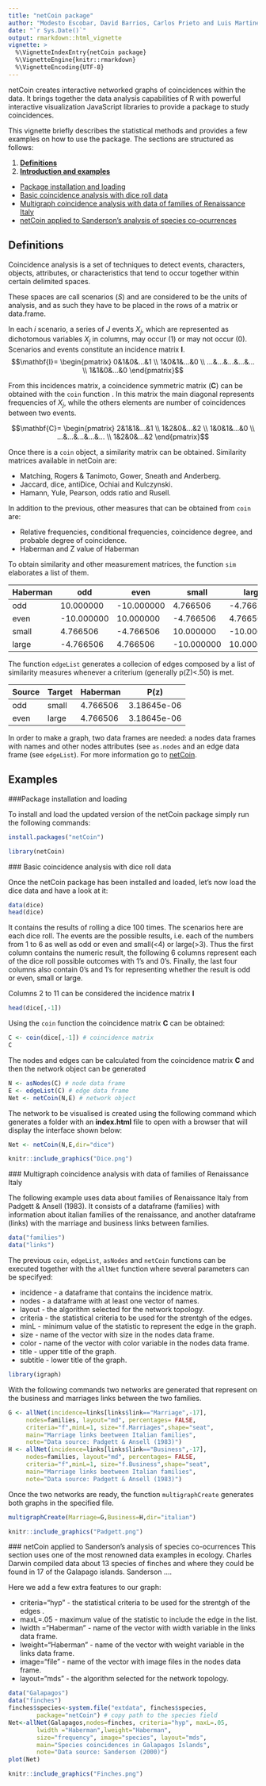 ---
title: "netCoin package"
author: "Modesto Escobar, David Barrios, Carlos Prieto and Luis Martinez-Uribe(University of Salamanca)"
date: "`r Sys.Date()`"
output: rmarkdown::html_vignette
vignette: >
  %\VignetteIndexEntry{netCoin package}
  %\VignetteEngine{knitr::rmarkdown}
  %\VignetteEncoding{UTF-8}
---

netCoin creates interactive networked graphs of coincidences within the data. It brings together the data analysis capabilities of R with powerful interactive visualization JavaScript libraries to provide a package to study coincidences.

This vignette briefly describes the statistical methods and provides a few examples on how to use the package. The sections are structured as follows:

1. **[Definitions](#def) **
2. **[Introduction and examples](#examples)**
  + [Package installation and loading](#inst) 
  + [Basic coincidence analysis with dice roll data](#basic) 
  + [Multigraph coincidence analysis with data of families of Renaissance Italy](#multi) 
  + [netCoin applied to Sanderson's analysis of species co-ocurrences](#sanderson) 


## <a id="def">Definitions</a>
Coincidence analysis is a set of techniques to detect events, characters, objects, attributes, or characteristics that tend to occur together within certain delimited spaces.

These spaces are call scenarios ($S$) and are considered to be the units of analysis, and as such they have to be placed in the rows of a matrix or data.frame.

In each $i$ scenario, a series of $J$ events $X_j$, which are represented as dichotomous variables $X_{j}$ in columns, may occur (1) or may not occur (0). Scenarios and events constitute an incidence matrix $\mathbf{I}$.
$$\mathbf{I}=
\begin{pmatrix}
0&1&0&...&1 \\
1&0&1&...&0 \\
...&...&...&...&... \\
1&1&0&...&0
\end{pmatrix}$$

From this incidences matrix, a coincidence symmetric matrix ($\mathbf{C}$) can be obtained with the `coin` function \code{\link{coin}}. In this matrix the main diagonal represents frequencies of $X_j$, while the others elements are number of coincidences between two events.

$$\mathbf{C}=
\begin{pmatrix}
2&1&1&...&1 \\
1&2&0&...&2 \\
1&0&1&...&0 \\
...&...&...&...&... \\
1&2&0&...&2
\end{pmatrix}$$


Once there is a `coin` object, a similarity matrix can be obtained. Similarity matrices available in netCoin are:

* Matching, Rogers \& Tanimoto, Gower, Sneath and Anderberg.
* Jaccard, dice, antiDice, Ochiai and Kulczynski.
* Hamann, Yule, Pearson, odds ratio and Rusell.

In addition to the previous, other measures that can be obtained from `coin` are:

* Relative frequencies, conditional frequencies, coincidence degree, and probable degree of coincidence.
* Haberman and Z value of Haberman

To obtain similarity and other measurement matrices, the function `sim` elaborates a list of them.
<div style="text-align: right">
Haberman |odd | even | small | large
------------- | ------------- | ------------- | ------------- | -------------
odd           |     10.000000 |    -10.000000 |    4.766506   |   -4.766506
even          |    -10.000000 |     10.000000 |   -4.766506   |    4.766506
small         |      4.766506 |     -4.766506 |   10.000000   |  -10.000000
large         |     -4.766506 |      4.766506 |  -10.000000   |   10.000000
</div>

The function `edgeList` generates a collecion of edges composed by a list of similarity measures whenever a criterium (generally p(Z)<.50) is met.


Source | Target | Haberman | P(z)
------------- | ------------- | ------------- | -------------
odd  | small | 4.766506 | 3.18645e-06
even | large | 4.766506 | 3.18645e-06


In order to make a graph, two data frames are needed: a nodes data frames with names and other nodes attributes (see `as.nodes` and an edge data frame (see `edgeList`). For more information go to [netCoin](https://cran.r-project.org/package=netCoin).

## <a id="examples">Examples</a>
###<a id="inst">Package installation and loading</a>

To install and load the updated version of the netCoin package simply run the following commands:
```{r, eval=FALSE}
install.packages("netCoin")
```
```{r, echo=TRUE, message=FALSE, warning=FALSE}
library(netCoin)
```
###<a id="basic"> Basic coincidence analysis with dice roll data</a>

Once the netCoin package has been installed and loaded, let's now load the dice data and have a look at it:
```{r echo=TRUE}
data(dice)
head(dice)
```

It contains the results of rolling a dice 100 times. The scenarios here are each dice roll. The events are the possible results, i.e. each of the numbers from 1 to 6 as well as odd or even and small(<4) or large(>3). Thus the first column contains the numeric result, the following 6 columns represent each of the dice roll possible outcomes with 1's and 0's. Finally, the last four columns also contain 0's and 1's for representing whether the result is odd or even, small  or large.


Columns 2 to 11 can be considered the incidence matrix $\mathbf{I}$
```{r echo=TRUE}
head(dice[,-1])
```

Using the `coin` function the coincidence matrix $\mathbf{C}$ can be obtained:
```{r echo=TRUE}
C <- coin(dice[,-1]) # coincidence matrix
C
```

The nodes and edges can be calculated from the coincidence matrix $\mathbf{C}$ and then the network object can be generated 
```{r eval=FALSE}
N <- asNodes(C) # node data frame
E <- edgeList(C) # edge data frame
Net <- netCoin(N,E) # network object
```

The network to be visualised is created using the following command which generates a folder with an **index.html** file to open with a browser that will display the interface shown below:
```{r eval=FALSE}
Net <- netCoin(N,E,dir="dice")
```


```{r echo=FALSE, out.width='98%'}
knitr::include_graphics("Dice.png")
```

###<a id="multi"> Multigraph coincidence analysis with data of families of Renaissance Italy </a>

The following example uses data about families of Renaissance Italy from Padgett & Ansell (1983). It consists of a dataframe (families) with information about italian families of the renaissance, and another dataframe (links) with the marriage and business links between families.

```{r}
data("families")
data("links")
```

The previous `coin`, `edgeList`, `asNodes` and `netCoin`  functions can be executed together with the `allNet` function where several parameters can be specifyed:

* incidence - a dataframe that contains the incidence matrix.
* nodes - a dataframe with at least one vector of names.
* layout - the algorithm selected for the network topology.
* criteria - the statistical criteria to be used for the strentgh of the edges.
* minL - minimum value of the statistic to represent the edge in the graph.
* size - name of the vector with size in the nodes data frame.
* color - name of the vector with color variable in the nodes data frame.
* title - upper title of the graph.
* subtitle - lower title of the graph.

```{r, message=FALSE, warning=FALSE, include=FALSE}

library(igraph)
```

With the following commands two networks are generated that represent on the business and marriages links between the two families.

```{r, message=FALSE, warning=FALSE, eval=FALSE}
G <- allNet(incidence=links[links$link=="Marriage",-17],
     nodes=families, layout="md", percentages= FALSE,
     criteria="f",minL=1, size="f.Marriages",shape="seat",
     main="Marriage links beetween Italian families",
     note="Data source: Padgett & Ansell (1983)")
H <- allNet(incidence=links[links$link=="Business",-17],
     nodes=families, layout="md", percentages= FALSE,
     criteria="f",minL=1, size="f.Business",shape="seat",
     main="Marriage links beetween Italian families",
     note="Data source: Padgett & Ansell (1983)")

```

Once the two networks are ready, the function `multigraphCreate` generates both graphs in the specified file.

```{r, echo=TRUE, message=FALSE, warning=FALSE, eval=FALSE}
multigraphCreate(Marriage=G,Business=H,dir="italian")
```

```{r echo=FALSE, out.width='98%'}
knitr::include_graphics("Padgett.png")
```

###<a id="sanderson"> netCoin applied to Sanderson's analysis of species co-ocurrences </a>
This section uses one of the most renowned data examples in ecology. Charles Darwin compiled data about 13 species of finches and where they could be found in 17 of the Galapago islands. Sanderson ....

Here we add a few extra features to our graph:

* criteria="hyp" -  the statistical criteria to be used for the strentgh of the edges .
* maxL=.05 - maximum value of the statistic to include the edge in the list.
* lwidth ="Haberman" - name of the vector with width variable in the links data frame.
* lweight="Haberman" - name of the vector with weight variable in the links data frame.
* image="file" - name of the vector with image files in the nodes data frame.
* layout="mds" - the algorithm selected for the network topology.


```{r , echo=TRUE, message=FALSE, warning=FALSE, eval=FALSE}
data("Galapagos")
data("finches")
finches$species<-system.file("extdata", finches$species,
        package="netCoin") # copy path to the species field
Net<-allNet(Galapagos,nodes=finches, criteria="hyp", maxL=.05,
        lwidth ="Haberman",lweight="Haberman",
        size="frequency", image="species", layout="mds",
        main="Species coincidences in Galapagos Islands",
        note="Data source: Sanderson (2000)")
plot(Net)
```

```{r echo=FALSE, out.width='98%'}
knitr::include_graphics("Finches.png")
```
